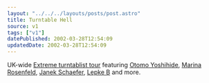 ```yaml
---
layout: "../../../layouts/posts/post.astro"
title: Turntable Hell
source: v1
tags: ["v1"]
datePublished: 2002-03-28T12:54:09
updatedDate: 2002-03-28T12:54:09
---
```


UK-wide [Extreme turntablist tour][1] featuring [Otomo Yoshihide][2], [Marina Rosenfeld][3], [Janek Schaefer][4], [Lepke B][5] and more.

[1]: http://www.cmntours.org.uk/tours/turntablehell/
[2]: http://www.japanimprov.com/yotomo/ "Otomo Yoshihide on Japanimprov"
[3]: http://www.charhizma.com/rosen/ "Marina Rosenfeld - theforestthegardenandthesea"
[4]: http://www.audioh.com/ "Janek Schaefer's website"
[5]: http://www.cmntours.org.uk/tours/turntablehell/performers_biog_lepke.html "Lepke B on CMN Tours"
